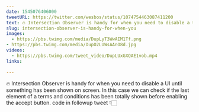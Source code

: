 ```yaml
---
date: 1545076406000
tweetURL: https://twitter.com/wesbos/status/1074754463087411200
text: 🔥 Intersection Observer is handy for when you need to disable a UI until something has been shown on screen. In this case we can check if the last element of a terms and conditions has been totally shown before enabling the accept button. code in followup tweet 👇🏻 
slug: intersection-observer-is-handy-for-when-you
images:
  - https://pbs.twimg.com/media/DupLyT3WwAIM1Tf.png
- https://pbs.twimg.com/media/DupO2LUWsAAnO8d.jpg
videos:
  - https://pbs.twimg.com/tweet_video/DupLUxGXQAE1vob.mp4
links:
  
---
```

🔥 Intersection Observer is handy for when you need to disable a UI until something has been shown on screen. In this case we can check if the last element of a terms and conditions has been totally shown before enabling the accept button. code in followup tweet 👇🏻
